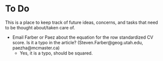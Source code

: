 To Do
========================================================

This is a place to keep track of future ideas, concerns, and tasks that need to be thought about/taken care of.


* Email Farber or Paez about the equation for the row standardized CV score. Is it a typo in the article? (Steven.Farber@geog.utah.edu, paezha@mcmaster.ca) 
  * Yes, it is a typo, should be squared.